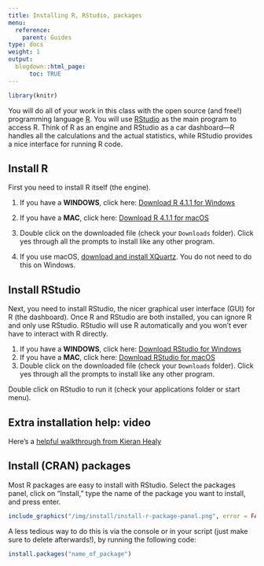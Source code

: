 ```yaml
---
title: Installing R, RStudio, packages
menu:
  reference:
    parent: Guides
type: docs
weight: 1
output:
  blogdown::html_page:
      toc: TRUE
---
```


```r
library(knitr)
```

You will do all of your work in this class with the open source (and free!) programming language [R](https://cran.r-project.org/). You will use [RStudio](https://www.rstudio.com/) as the main program to access R. Think of R as an engine and RStudio as a car dashboard—R handles all the calculations and the actual statistics, while RStudio provides a nice interface for running R code.



## Install R

First you need to install R itself (the engine).

1. If you have a **WINDOWS**, click here: [Download R 4.1.1 for Windows](https://cran.r-project.org/bin/windows/base/R-4.1.1-win.exe)
2. If you have a **MAC**, click here: [Download R 4.1.1 for macOS](https://cran.r-project.org/bin/macosx/base/R-4.1.1.pkg)
3. Double click on the downloaded file (check your `Downloads` folder). Click yes through all the prompts to install like any other program.

4. If you use macOS, [download and install XQuartz](https://www.xquartz.org/). You do not need to do this on Windows.


## Install RStudio

Next, you need to install RStudio, the nicer graphical user interface (GUI) for R (the dashboard). Once R and RStudio are both installed, you can ignore R and only use RStudio. RStudio will use R automatically and you won't ever have to interact with R directly.

1. If you have a **WINDOWS**, click here: [Download RStudio for Windows](https://download1.rstudio.org/desktop/windows/RStudio-1.4.1717.exe)
2. If you have a **MAC**, click here: [Download RStudio for macOS](https://download1.rstudio.org/desktop/macos/RStudio-1.4.1717.dmg)
3. Double click on the downloaded file (check your `Downloads` folder). Click yes through all the prompts to install like any other program.

Double click on RStudio to run it (check your applications folder or start menu).


## Extra installation help: video


Here's a [helpful walkthrough from Kieran Healy](https://www.youtube.com/watch?v=9UITYisElZ8)


## Install (CRAN) packages

Most R packages are easy to install with RStudio. Select the packages panel, click on "Install," type the name of the package you want to install, and press enter.

```r
include_graphics("/img/install/install-r-package-panel.png", error = FALSE)
```


A less tedious way to do this is via the console or in your script (just make sure to delete afterwards!), by running the following code:

```r
install.packages("name_of_package")
```


